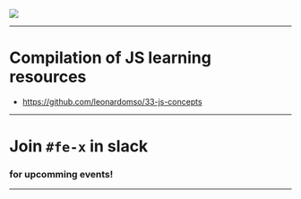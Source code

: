 
![](./images/talosiannn.jpg)

---
# Compilation of JS learning resources
- https://github.com/leonardomso/33-js-concepts
---
# Join `#fe-x` in slack
### for upcomming events!
---
<WSlideThankyou />
